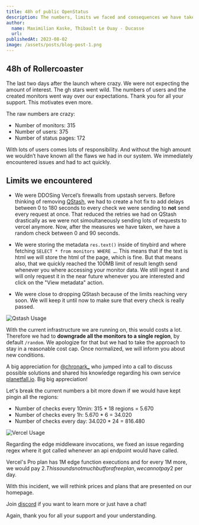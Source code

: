 ---
title: 48h of public OpenStatus
description: The numbers, limits we faced and consequences we have taken.
author:
  name: Maximilian Kaske, Thibault Le Ouay - Ducasse
  url:
publishedAt: 2023-08-02
image: /assets/posts/blog-post-1.png
---

## 48h of Rollercoaster

The last two days after the launch where crazy. We were not expecting the amount
of interest. The gh stars went wild. The numbers of users and the created
monitors went way over our expectations. Thank you for all your support. This
motivates even more.

The raw numbers are crazy:

- Number of monitors: 315
- Number of users: 375
- Number of status pages: 172

With lots of users comes lots of responsibility. And without the high amount we
wouldn’t have known all the flaws we had in our system. We immediately
encountered issues and had to act quickly.

## Limits we encountered

- We were DDOSing Vercel’s firewalls from upstash servers. Before thinking of
  removing [QStash](http://upstash.com/qstash?ref=openstatus), we had to create
  a hot fix to add delays between 0 to 180 seconds to every check we were
  sending to **not** send every request at once. That reduced the retries we had
  on QStash drastically as we were not simoultaneously sending lots of requests
  to vercel anymore. Now, after the measures we have taken, we have a random
  check between 0 and 90 seconds.

- We were storing the metadata `res.text()` inside of tinybird and where
  fetching `SELECT * from monitors WHERE …`. This means that if the text is html
  we will store the html of the page, which is fine. But that means also, that
  we quickly reached the 100MB limit of result length send whenever you where
  accessing your monitor data. We still ingest it and will only request it in
  the near future whenever you are interested and click on the "View metadata"
  action.

- We were close to dropping QStash because of the limits reaching very soon. We
  will keep it until now to make sure that every check is really passed.

![Qstash Usage](/assets/posts/first-48h/qstash-usage.png)

With the current infrastructure we are running on, this would costs a lot.
Therefore we had to **downgrade all the monitors to a single region**, by
default `/random`. We apologize for that but we had to take the approach to stay
in a reasonable cost cap. Once normalized, we will inform you about new
conditions.

A big appreciation for [@chronark\_](https://twitter.com/chronark_) who jumped
into a call to discuss possible solutions and shared his knowledge regarding his
own service [planetfall.io](https://planetfall.io). Big big appreciation!

Let's break the current numbers a bit more down if we would have kept pingin all
the regions:

- Number of checks every 10min: 315 \* 18 regions = 5.670
- Number of checks every 1h: 5.670 \* 6 = 34.020
- Number of checks every day: 34.020 \* 24 = 816.480

![Vercel Usage](/assets/posts/first-48h/vercel-usage.png)

Regarding the edge middleware invocations, we fixed an issue regarding regex
where it got called whenever an api endpoint would have called.

Vercel's Pro plan has 1M edge function executions and for every 1M more, we
would pay $2. This sounds not much but for a free plan, we cannot pay 2$ per
day.

With this incident, we will rethink prices and plans that are presented on our
homepage.

Join [discord](https://openstatus.dev/discord) if you want to learn more or just
have a chat!

Again, thank you for all your support and your understanding.
